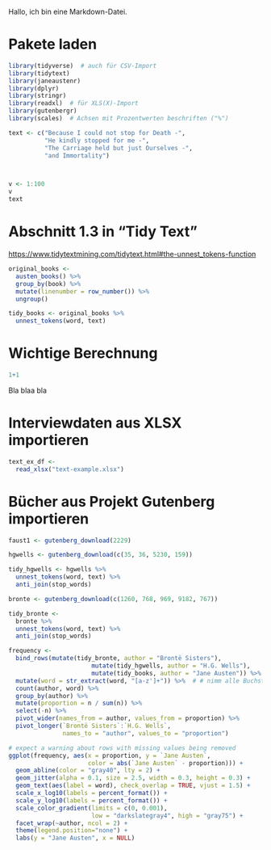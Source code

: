 

Hallo, ich bin eine Markdown-Datei.


# Pakete laden

```r
library(tidyverse)  # auch für CSV-Import
library(tidytext)
library(janeaustenr)
library(dplyr)
library(stringr)
library(readxl)  # für XLS(X)-Import
library(gutenbergr)
library(scales)  # Achsen mit Prozentwerten beschriften ("%")
```



```r
text <- c("Because I could not stop for Death -",
          "He kindly stopped for me -",
          "The Carriage held but just Ourselves -",
          "and Immortality")



v <- 1:100
v
text

```



# Abschnitt 1.3 in "Tidy Text"


<https://www.tidytextmining.com/tidytext.html#the-unnest_tokens-function>


```r

original_books <-
  austen_books() %>% 
  group_by(book) %>%
  mutate(linenumber = row_number()) %>% 
  ungroup()
```


```r
tidy_books <- original_books %>%
  unnest_tokens(word, text)

```


# Wichtige Berechnung


```r
1+1
```


Bla blaa bla



# Interviewdaten aus XLSX importieren


```r
text_ex_df <-
  read_xlsx("text-example.xlsx")
```


# Bücher aus Projekt Gutenberg importieren


```r
faust1 <- gutenberg_download(2229)
```

```r
hgwells <- gutenberg_download(c(35, 36, 5230, 159))

tidy_hgwells <- hgwells %>%
  unnest_tokens(word, text) %>%
  anti_join(stop_words)
```



```r
bronte <- gutenberg_download(c(1260, 768, 969, 9182, 767))

tidy_bronte <- 
  bronte %>%
  unnest_tokens(word, text) %>%
  anti_join(stop_words)
```



```r
frequency <- 
  bind_rows(mutate(tidy_bronte, author = "Brontë Sisters"),
                       mutate(tidy_hgwells, author = "H.G. Wells"), 
                       mutate(tidy_books, author = "Jane Austen")) %>% 
  mutate(word = str_extract(word, "[a-z']+")) %>%  # # nimm alle Buchstaben und das Apostroph, sonst n
  count(author, word) %>% 
  group_by(author) %>%
  mutate(proportion = n / sum(n)) %>% 
  select(-n) %>% 
  pivot_wider(names_from = author, values_from = proportion) %>%
  pivot_longer(`Brontë Sisters`:`H.G. Wells`,
               names_to = "author", values_to = "proportion")
```



```r
# expect a warning about rows with missing values being removed
ggplot(frequency, aes(x = proportion, y = `Jane Austen`, 
                      color = abs(`Jane Austen` - proportion))) +
  geom_abline(color = "gray40", lty = 2) +
  geom_jitter(alpha = 0.1, size = 2.5, width = 0.3, height = 0.3) +
  geom_text(aes(label = word), check_overlap = TRUE, vjust = 1.5) +
  scale_x_log10(labels = percent_format()) +
  scale_y_log10(labels = percent_format()) +
  scale_color_gradient(limits = c(0, 0.001), 
                       low = "darkslategray4", high = "gray75") +
  facet_wrap(~author, ncol = 2) +
  theme(legend.position="none") +
  labs(y = "Jane Austen", x = NULL)
```

